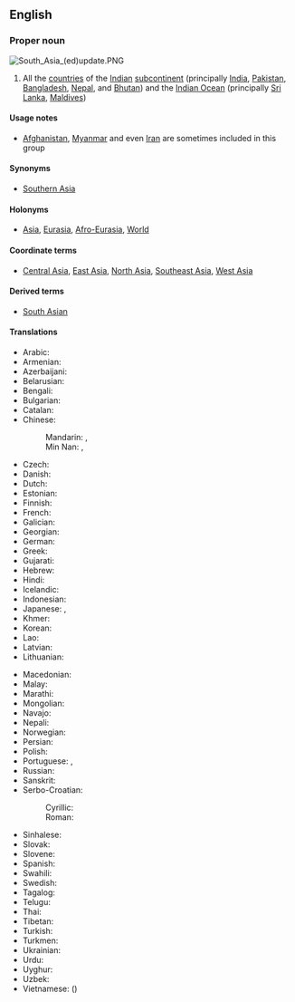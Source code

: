 ==English==

===Proper noun===
{{wikipedia}}
[[File:South Asia (ed)update.PNG|thumb]]
{{en-proper noun|head=[[south|South]] [[Asia]]}}

# All the [[country|countries]] of the [[Indian]] [[subcontinent]] (principally [[India]], [[Pakistan]], [[Bangladesh]], [[Nepal]], and [[Bhutan]]) and the [[Indian Ocean]] (principally [[Sri Lanka]], [[Maldives]])

====Usage notes====
* [[Afghanistan]], [[Myanmar]] and even [[Iran]] are sometimes included in this group

====Synonyms====
* [[Southern Asia]]

====Holonyms====
* [[Asia]], [[Eurasia]], [[Afro-Eurasia]], [[World]]

====Coordinate terms====
* [[Central Asia]], [[East Asia]], [[North Asia]], [[Southeast Asia]], [[West Asia]]

====Derived terms====
* [[South Asian]]

====Translations====
{{trans-top|South Asia}}
* Arabic: {{t|ar|جَنُوب آسِيَا|m}}
* Armenian: {{t|hy|Հարավային Ասիա}}
* Azerbaijani: {{t|az|Cənubi Asiya}}
* Belarusian: {{t|be|Паўднё́вая А́зія|f|sc=Cyrl}}
* Bengali: {{t+|bn|দক্ষিণ এশিয়া}}
* Bulgarian: {{t|bg|Ю́жна А́зия|f|sc=Cyrl}}
* Catalan: {{t|ca|Àsia Meridional|f}}
* Chinese:
*: Mandarin: {{t+|cmn|南亞|sc=Hani}}, {{t+|cmn|南亚|tr=Nányà|sc=Hani}}
*: Min Nan: {{t|nan|南亞|sc=Hans}}, {{t|nan|南亚|tr=Lâm-A|sc=Hans}}
* Czech: {{t|cs|Jižní Asie|f}}
* Danish: {{t|da|Sydasien}}
* Dutch: {{t|nl|Zuid-Azië|n}}
* Estonian: {{t|et|Lõuna-Aasia}}
* Finnish: {{t+|fi|Etelä-Aasia}}
* French: {{t+|fr|Asie du Sud|f}}
* Galician: {{t|gl|Asia do Sur}}
* Georgian: {{t|ka|სამხრეთი აზია}}
* German: {{t+|de|Südasien|n}}
* Greek: {{t|el|Νότια Ασία|f}}
* Gujarati: {{t|gu|દક્ષિણ એશિયા}}
* Hebrew: {{t|he|דרום אסיה|f|tr=drom asia|sc=Hebr}}
* Hindi: {{t+|hi|दक्षिण एशिया|n}}
* Icelandic: {{t+|is|Suður-Asía|f}}
* Indonesian: {{t|id|Asia Selatan}}
* Japanese: {{t+|ja|南アジア|tr=Minami-Ajia|sc=Jpan}}, {{t|ja|南亜|tr=なんあ, Nan'a|sc=Jpan}}
* Khmer: {{t+|km|អាស៊ីទក្សិណ|tr=asie teaksən|sc=Khmr}}
* Korean: {{t|ko|^남(南)아시아}}
* Lao: {{t|lo|ອາຊີໃຕ້}}
* Latvian: {{t|lv|Dienvidāzija|f}}
* Lithuanian: {{t|lt|Pietų Azija|f}}
{{trans-mid}}
* Macedonian: {{t|mk|Јужна Азија|f|sc=Cyrl}}
* Malay: {{t|ms|Asia Selatan}}
* Marathi: {{t|mr|दक्षिण एशिया|n}}
* Mongolian: {{t|mn|Өмнөд Ази|sc=Cyrl}}
* Navajo: {{t|nv|Naakaii Dootłʼizhí Bikédaayah}}
* Nepali: {{t+|ne|दक्षिण एशिया|n}}
* Norwegian: {{t|no|Sør-Asia}}
* Persian: {{t|fa|آسیای جنوبی|tr=âsiyâ-ye jonubi|sc=fa-Arab}}
* Polish: {{t+|pl|Azja Południowa|f}}
* Portuguese: {{t|pt|Ásia do Sul|f}}, {{t|pt|Ásia Meridional|f}}
* Russian: {{t+|ru|Ю́жная А́зия|f}}
* Sanskrit: {{t|sa|दक्षिण एशिया|n}}
* Serbo-Croatian:
*: Cyrillic: {{t|sh|Јужна Азија|f}}
*: Roman: {{t|sh|Južna Azija|f}}
* Sinhalese: {{t|si|දකුණු ආසියාව|sc=Sinh}}
* Slovak: {{t|sk|Južná Ázia|f}}
* Slovene: {{t|sl|Južna Azija|f}}
* Spanish: {{t|es|Asia del Sur|f}}
* Swahili: {{t|sw|Asia ya Kusini}}
* Swedish: {{t|sv|Sydasien}}
* Tagalog: {{t|tl|Timog Asya}}
* Telugu: {{t|te|దక్షిణ ఆసియా}}
* Thai: {{t+|th|เอเชียใต้|tr=aychia dtâi}}
* Tibetan: {{t|bo|ཤར་གླིང་ལྷོ་རྒྱུད}}
* Turkish: {{t+|tr|Güney Asya}}
* Turkmen: {{t|tk|Günorta Aziýa}}
* Ukrainian: {{t|uk|Півде́нна А́зія|f}}
* Urdu: {{t|ur|جنوبی ایشیا|m|tr=janūbī eśiyā}}
* Uyghur: {{t|ug|جەنۇبىي ئاسىيا}}
* Uzbek: {{t|uz|Janubiy Osiyo}}
* Vietnamese: {{t|vi|Nam Á}} ({{t|vi|南亞}})
{{trans-bottom}}
{{C|en|Regions in Asia}}